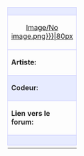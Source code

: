 {| align="left" style="width:33%; font-size:90%; margin:0px; margin-top:5px;" cellpadding="2"
| colspan="2" style="background-color:#e7ebff; border: 1px solid #c7c8fe; text-align: center; font-size:12px" |'''{{{titre}}}'''
|- style="background-color:#e7ebff;"
| style="border: 1px solid #c7c8fe; text-align: center; width:80px; height:80px;"|[[en/{{{image|Image/No image.png}}}|80px]]
|
{| style="font-size:0.5em;float:right;"
| rowspan="5" style="border: 1px solid #c7c8fe; font-size:20px; font-weight:bold; vertical-align:middle; padding-left:1em;"|<!--
                                                       --><span class="plainlinks">[{{{fichier}}} Téléchargement]</span>
|org
|{{#ifeq:{{{org|}}}|oui|{{fr/Vérification|oui}}|{{fr/Vérification|non}}}}
|-
|ogfx
|{{#ifeq:{{{ogfx|}}}|oui|{{fr/Vérification|oui}}|{{fr/Vérification|non}}}}
|-
|z0 
|{{#ifeq:{{{z0|}}}|oui|{{fr/Vérification|oui}}|{{fr/Vérification|non}}}}
|-
|z2
|{{#ifeq:{{{z2|}}}|oui|{{fr/Vérification|oui}}|{{fr/Vérification|non}}}}
|-
|Mise à jour
|{{{màj}}}
|}
|- style="background-color:#e7ebff;"
| style="border: 1px solid #c7c8fe; width:60px"|'''Artiste:'''
| style="border: 1px solid #c7c8fe;"|{{{artiste|}}}
|- style="background-color:#e7ebff;"
| style="background-color:#e7ebff; border: 1px solid #c7c8fe;"|'''Codeur:'''
| style="background-color:#e7ebff; border: 1px solid #c7c8fe;"|{{{codeur|}}}
|- style="background-color:transparent;"
| style="border: 1px solid #c7c8fe;"|'''Lien vers le forum:'''
| style="border: 1px solid #c7c8fe;"|{{{lien|}}}
|-
| colspan="2" style="background-color:#e7ebff; border: 1px solid #c7c8fe;"|{{{notes|Description:}}}
|-
|}